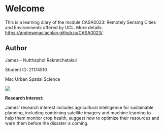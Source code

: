 # Welcome {.unnumbered}

This is a learning diary of the module CASA0023: Remotely Sensing Cities and Environments offered by UCL. More details: [https://andrewmaclachlan.github.io/CASA0023/](https://andrewmaclachlan.github.io/CASA0023/)

## **Author**

::: grid
::: g-col-8
James - Nutthaphol Rakratchatakul

Student ID: 21174510

Msc Urban Spatial Science
:::

::: g-col-4
![](images/james_pic.jpg)
:::
:::

**Research Interest:**

James' research interest includes agricultural intelligence for sustainable planning, including combining satellite imagery and machine learning to help them monitor crop health, suggest how to optimize their resources and warn them before the disaster is coming.
